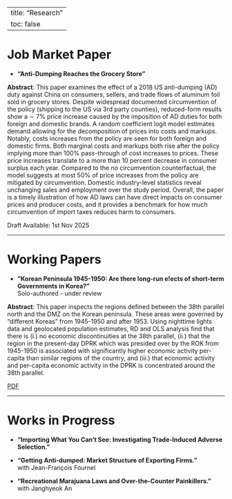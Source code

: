 

---
title: "Research"
toc: false
---

# Job Market Paper

- **“Anti-Dumping Reaches the Grocery Store”**  

**Abstract**: This paper examines the effect of a 2018 US anti-dumping (AD) duty against China on consumers, sellers, and trade flows of aluminum foil sold in grocery stores. Despite widespread documented circumvention of the policy (shipping to the US via 3rd party counties), reduced-form results show a ∼ 7% price increase caused by the imposition of AD duties for both foreign and domestic brands. A random coefficient logit model estimates demand allowing for the decomposition of prices into costs and markups. Notably, costs increases from the policy are seen for both foreign and domestic firms. Both marginal costs and markups both rise after the policy implying more than 100% pass-through of cost increases to prices. These price increases translate to a more than 10 percent decrease in consumer surplus each year. Compared to the no circumvention counterfactual, the model suggests at most 50% of price increases from the policy are mitigated by circumvention. Domestic industry-level statistics reveal unchanging sales and employment over the study period. Overall, the paper is a timely illustration of how AD laws can have direct impacts on consumer prices and producer costs, and it provides a benchmark for how much circumvention of import taxes reduces harm to consumers.
 
  Draft Available: 1st Nov 2025  
<!--  [PDF](papers/jmp.pdf) · [Slides](papers/jmp_slides.pdf) -->

---

# Working Papers

- **“Korean Peninsula 1945-1950: Are there long-run e!ects of
short-term Governments in Korea?”**  
  Solo-authored  - under review 
  
**Abstract**: This paper inspects the regions defined between the 38th parallel north and the DMZ on the Korean peninsula. These areas were governed by “different Koreas” from 1945-1950 and after 1953. Using nighttime lights data and geolocated population estimates, RD and OLS analysis find that there is (i.) no economic discontinuities at the 38th parallel, (ii.) that the region in the present-day DPRK which was presided over by the ROK from 1945-1950 is associated with significantly higher economic activity per-capita than similar regions of the country, and (iii.) that economic activity and per-capita economic activity in the DPRK is concentrated around the 38th parallel. 
  
  [PDF](korea.pdf)

---

# Works in Progress

- **“Importing What You Can’t See: Investigating Trade-Induced Adverse Selection.”**  

- **“Getting Anti-dumped: Market Structure of Exporting Firms.”**  
with Jean-François Fournel


- **“Recreational Marajuana Laws and Over-the-Counter Painkillers.”**  
with Janghyeok An


 